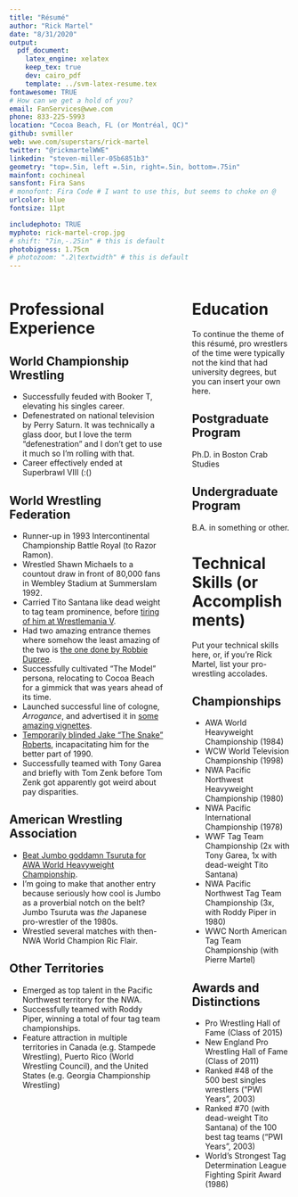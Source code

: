 ```yaml
---
title: "Résumé"
author: "Rick Martel"
date: "8/31/2020"
output: 
  pdf_document:
    latex_engine: xelatex
    keep_tex: true
    dev: cairo_pdf
    template: ../svm-latex-resume.tex
fontawesome: TRUE
# How can we get a hold of you?
email: FanServices@wwe.com
phone: 833-225-5993
location: "Cocoa Beach, FL (or Montréal, QC)"
github: svmiller
web: wwe.com/superstars/rick-martel
twitter: "@rickmartelWWE"
linkedin: "steven-miller-05b6851b3"
geometry: "top=.5in, left =.5in, right=.5in, bottom=.75in"
mainfont: cochineal
sansfont: Fira Sans
# monofont: Fira Code # I want to use this, but seems to choke on @
urlcolor: blue
fontsize: 11pt

includephoto: TRUE
myphoto: rick-martel-crop.jpg
# shift: "7in,-.25in" # this is default
photobigness: 1.75cm
# photozoom: ".2\textwidth" # this is default
---
```



<!-- Read more about Pandoc's [fenced_divs](https://pandoc.org/MANUAL.html#extension-fenced_divs) syntax -->

:::::: {.columns}
::: {.column width="60%" data-latex="{0.60\textwidth}"}

# Professional Experience

## World Championship Wrestling

- Successfully feuded with Booker T, elevating his singles career.
- Defenestrated on national television by Perry Saturn. It was technically a glass door, but I love the term "defenestration" and I don't get to use it much so I'm rolling with that.
- Career effectively ended at Superbrawl VIII (:()

## World Wrestling Federation

- Runner-up in 1993 Intercontinental Championship Battle Royal (to Razor Ramon).
- Wrestled Shawn Michaels to a countout draw in front of 80,000 fans in Wembley Stadium at Summerslam 1992.
- Carried Tito Santana like dead weight to tag team prominence, before [tiring of him at Wrestlemania V](https://www.youtube.com/watch?v=VKnWAxg4R68).
- Had two amazing entrance themes where somehow the least amazing of the two is [the one done by Robbie Dupree](https://www.youtube.com/watch?v=1bNr3144GDI).
- Successfully cultivated "The Model" persona, relocating to Cocoa Beach for a gimmick that was years ahead of its time.
- Launched successful line of cologne, *Arrogance*, and advertised it in [some amazing vignettes](https://www.youtube.com/watch?v=zm9AbH7CnBc).
- [Temporarily blinded Jake "The Snake" Roberts](https://www.youtube.com/watch?v=cs7sxJboGWA), incapacitating him for the better part of 1990.
- Successfully teamed with Tony Garea and briefly with Tom Zenk before Tom Zenk got apparently got weird about pay disparities.

## American Wrestling Association

- [Beat Jumbo goddamn Tsuruta for AWA World Heavyweight Championship](https://www.youtube.com/watch?v=c3O_jGZd6EI). 
- I'm going to make that another entry because seriously how cool is Jumbo as a proverbial notch on the belt? Jumbo Tsuruta was *the* Japanese pro-wrestler of the 1980s.
- Wrestled several matches with then-NWA World Champion Ric Flair.

## Other Territories

- Emerged as top talent in the Pacific Northwest territory for the NWA.
- Successfully teamed with Roddy Piper, winning a total of four tag team championships.
- Feature attraction in multiple territories in Canada (e.g. Stampede Wrestling), Puerto Rico (World Wrestling Council), and the United States (e.g. Georgia Championship Wrestling)



:::
::: {.column width="2%" data-latex="{0.02\textwidth}"}
\ 
<!-- an empty div with an empty character to serve as a column sep -->
:::
:::::: {.column width="38%" data-latex="{0.38\textwidth}"}

# Education

To continue the theme of this résumé, pro wrestlers of the time were typically not the kind that had university degrees, but you can insert your own here.

## Postgraduate Program

Ph.D. in Boston Crab Studies
 
## Undergraduate Program

B.A. in something or other.

# Technical Skills (or Accomplishments)

Put your technical skills here, or, if you're Rick Martel, list your pro-wrestling accolades.

## Championships

- AWA World Heavyweight Championship (1984)
- WCW World Television Championship (1998)
- NWA Pacific Northwest Heavyweight Championship (1980)
- NWA Pacific International Championship (1978)
- WWF Tag Team Championship (2x with Tony Garea, 1x with dead-weight Tito Santana)
- NWA Pacific Northwest Tag Team Championship (3x, with Roddy Piper in 1980)
- WWC North American Tag Team Championship (with Pierre Martel)

## Awards and Distinctions

- Pro Wrestling Hall of Fame (Class of 2015)
- New England Pro Wrestling Hall of Fame (Class of 2011)
- Ranked #48 of the 500 best singles wrestlers ("PWI Years", 2003)
- Ranked #70 (with dead-weight Tito Santana) of the 100 best tag teams ("PWI Years", 2003)
- World's Strongest Tag Determination League Fighting Spirit Award (1986)

:::
::::::

<!-- If you want another page, this is how you can do it... -->

<!-- \newpage

:::::: {.columns}
::: {.column width="60%" data-latex="{0.60\textwidth}"}




:::
::: {.column width="2%" data-latex="{0.02\textwidth}"}
\


:::
:::::: {.column width="38%" data-latex="{0.38\textwidth}"}


:::
::::::

-->